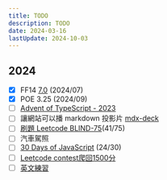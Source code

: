 ---
title: TODO
description: TODO
date: 2024-03-16
lastUpdate: 2024-10-03
---

## 2024

- [x] FF14 [7.0](https://na.finalfantasyxiv.com/dawntrail/) (2024/07)
- [x] POE 3.25 (2024/09)
- [ ] [Advent of TypeScript - 2023](https://typehero.dev/aot-2023)
- [ ] 讓網站可以播 markdown 投影片 [mdx-deck](https://github.com/jxnblk/mdx-deck?tab=readme-ov-file#getting-started)
- [ ] [刷題 Leetcode BLIND-75](/notes/leetcode/blind75)(41/75)
- [ ] 汽車駕照
- [ ] [30 Days of JavaScript](/notes/leetcode/30-days-of-javascript) (24/30)
- [ ] [Leetcode contest爬回1500分](https://leetcode.com/u/moved0311/)
- [ ] [英文練習](/notes/english/afterwork1)
